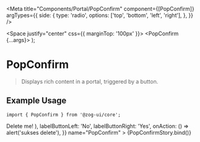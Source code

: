 
<Meta
  title="Components/Portal/PopConfirm"
  component={[PopConfirm]}
  argTypes={{
    side: {
      type: 'radio',
      options: ['top', 'bottom', 'left', 'right'],
    },
  }}
/>

  <Space justify="center" css={{ marginTop: '100px' }}>
    <PopConfirm {...args}></PopConfirm>
  </Space>
);

# PopConfirm

> Displays rich content in a portal, triggered by a button.

## Example Usage

```tsx
import { PopConfirm } from '@zog-ui/core';
```

<Canvas columns={2} withSource="close">
  <Story
    args={{
      title: 'Are you sure delete this task?',
      trigger: (
        <Button intent="primary" size="md" variant="default">
          Delete me!
        </Button>
      ),
      labelButtonLeft: 'No',
      labelButtonRight: 'Yes',
      onAction: () => alert('sukses delete'),
    }}
    name="PopConfirm"
  >
    {PopConfirmStory.bind()}
  </Story>
</Canvas>

<ArgsTable of={PopConfirm} />
